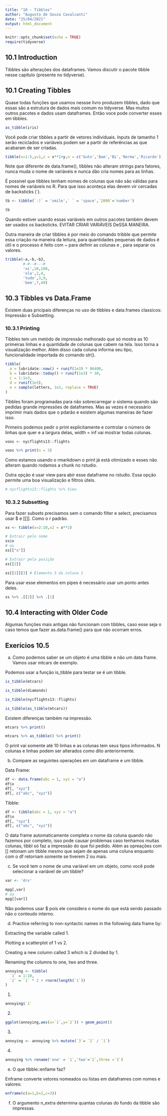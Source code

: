 ---
title: "10 - Tibbles"
author: "Augusto de Souza Cavalcanti"
date: "25/04/2021"
output: html_document
---

```{r setup, include=FALSE}
knitr::opts_chunk$set(echo = TRUE)
require(tidyverse)
```

## 10.1 Introduction

Tibbles são alterações dos dataframes. Vamos discutir o pacote tibble nesse capítulo (presente no tidyverse). 

## 10.1 Creating Tibbles

Quase todas funções que usamos nessse livro produzem tibbles, dado que essas são a estrutura de dados mais comum no tidyverse. Mas muitos outros pacotes e dados usam dataframes. Então voce pode converter esses em tibbles.

```{r}
as_tibble(iris)
```

Você pode criar tibbles a partir de vetores individuais. Inputs de tamanho 1 serão reciclados e variáveis podem ser a partir de referências as que acabaram de ser criadas. 

```{r}
tibble(x=1:5,y=1,z = x**2+y,n = c('Guto','Bam','Bi','Norma','Ricardo'))
```

Note que diferente de data.frame(), tibbles não alteram strings para fatores, nunca muda o nome de variáveis e nunca dão cria nomes para as linhas.

É possível que tibbles tenham nomes de colunas que não são válidas para nomes de variáveis no R. Para que isso aconteça elas devem vir cercadas de backsticks (`).

```{r}
tb <- tibble(`:)` = 'smile',` ` = 'space',`2000`='number')

tb
```

Quando estiver usando essas variáveis em outros pacotes também devem ser usados os backsticks. EVITAR CRIAR VARIÁVEIS DeSSA MANEIRA.

Outra maneira de criar tibbles é por meio do comando tribble que permite essa criação na maneira da leitura, para quantidades pequenas de dados é útil e o processo é feito com ~ para definir as colunas e , para separar os valores.

```{r}
tribble(~a,~b,~b2,
        #-#--#---#
        'oi',10,100,
        'ola',2,4,
        'tudo',3,9,
        'bem',7,49)
```

## 10.3 Tibbles vs Data.Frame

Existem duas pricipais diferenças no uso de tibbles e data.frames classicos: Impressão e Subsetting.

### 10.3.1 Printing

Tibbles tem um metódo de impressão melhorado que só mostra as 10 primeiras linhas e a quantidade de colunas que cabem na tela. Isso torna a visualização melhor. Além disso cada coluna informa seu tipo, funcionalidade importada do comando str().

```{r}
tibble(
  a = lubridate::now() + runif(1e3) * 86400,
  b = lubridate::today() + runif(1e3) * 30,
  c = 1:1e3,
  d = runif(1e3),
  e = sample(letters, 1e3, replace = TRUE)
)
```

Tibbles foram programadas para não sobrecarregar o sistema quando são pedidas grande impressões de dataframes. Mas as vezes é necessário imprimir mais dados que o pdarão e existem algumas maneiras de fazer isso.

Primeiro podemos pedir o print explicitamente e controlar o número de linhas que quer e a largura delas, width = inf vai mostrar todas colunas.

```{r}
voos <- nycflights13::flights

voos %>% print(n = 3)
```
Como estamos usando o rmarkdown o print já está otimizado e esses não alteram quando rodamos a chunk no rstudio.

Outra opção é usar view para abir esse dataframe no rstudio. Essa opção permite uma boa visualização e filtros úteis.

```{r}
# nycflights13::flights %>% View
```

### 10.3.2 Subsetting

Para fazer subsets precisamos sem o comando filter e select, precisamos usar $ e [[]]. Como o r padrão. 

```{r}
xs <- tibble(x=2:10,x2 = x**2)

# Extrair pelo nome
xs$x
# ou
xs[["x"]]

# Extrair pela posição 
xs[[2]]

xs[[1]][3] # Elemento 3 da coluna 1
```

Para usar esse elementos em pipes é necessário usar um ponto antes deles.

```{r}
xs %>% .[[2]] %>% .[1]
```
## 10.4 Interacting with Older Code

Algumas funções mais antigas não funcionam com tibbles, caso esse seja o caso temos que fazer as.data.frame() para que não ocorram erros.

## Exerícios 10.5

a) Como podemos saber se um objeto é uma tibble e não um data frame. Vamos usar mtcars de exemplo.

Podemos usar a função is_tibble para testar se é um tibble.
```{r}
is_tibble(mtcars)
```
```{r}
is_tibble(diamonds)

is_tibble(nycflights13::flights)

is_tibble(as_tibble(mtcars))
```

Existem diferenças também na impressão. 
```{r}
mtcars %>% print()
```

```{r}
mtcars %>% as_tibble() %>% print()
```
O print vai somente até 10 linhas e as colunas tem seus tipos informados. N colunas e linhas podem ser alterados como dito anteriormente.

b) Compare as seguintes operações em um dataframe e um tibble.

Data Frame:
```{r}
df <- data.frame(abc = 1, xyz = "a")
df$x
df[, "xyz"]
df[, c("abc", "xyz")]
```
Tibble:
```{r}
df <- tibble(abc = 1, xyz = "a")
df$x
df[, "xyz"]
df[, c("abc", "xyz")]
```

O data frame automaticamente completa o nome da coluna quando não fazemos por completo, isso pode causar problemas caso tenhamos muitas colunas, tibbl só faz a impressão do que foi pedido. Além as opreações com [] retonam um tibble mesmo que sejam de apenas uma coluna enquanto com o df retornam somente se tiverem 2 ou mais.

c) Se você tem o nome de uma variável em um objeto, como você pode selecionar a variável de um tibble?

```{r}
var <- 'drv'

mpg[,var] 
# ou
mpg[[var]]
```
Não podemos usar $ pois ele considera o nome do que está sendo passado não o conteudo interno.

d) Practice referring to non-syntactic names in the following data frame by:

Extracting the variable called 1.

Plotting a scatterplot of 1 vs 2.

Creating a new column called 3 which is 2 divided by 1.

Renaming the columns to one, two and three.

```{r}
annoying <- tibble(
  `1` = 1:10,
  `2` = `1` * 2 + rnorm(length(`1`))
)
```

1) 
```{r}
annoying$`1`
```
2) 
```{r}
ggplot(annoying,aes(x=`1`,y=`2`)) + geom_point()
```

3) 

```{r}
annoying <- annoying %>% mutate(`3`= `2` / `1`)
```

4) 
```{r}
annoying %>% rename('one' = `1`,'two'=`2`,three =`3`)
```

e) O que tibble::enfame faz?

Enframe converte vetores nomeados ou listas em dataframes com nomes e valores:

```{r}
enframe(c(a=1,b=2,c=3))
```

f) O argumento n_extra determina quantas colunas do fundo da tibble são impressas.

